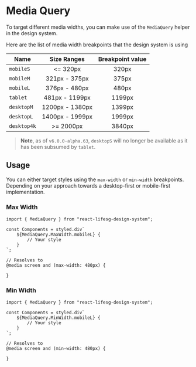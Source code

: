 
<Meta title="Usage/Media Query" />

# Media Query

To target different media widths, you can make use of the `MediaQuery` helper in the design system.

Here are the list of media width breakpoints that the design system is using

| Name        |   Size Ranges   | Breakpoint value |
| ----------- | :-------------: | :--------------: |
| `mobileS`   |    <= 320px     |      320px       |
| `mobileM`   |  321px - 375px  |      375px       |
| `mobileL`   |  376px - 480px  |      480px       |
| `tablet`    | 481px - 1199px  |      1199px      |
| `desktopM`  | 1200px - 1380px |      1399px      |
| `desktopL`  | 1400px - 1999px |      1999px      |
| `desktop4k` |    >= 2000px    |      3840px      |

> **Note**, as of `v6.0.0-alpha.63`, `desktopS` will no longer be available as it has been subsumed by `tablet`.

## Usage

You can either target styles using the `max-width` or `min-width` breakpoints. Depending on your approach towards a desktop-first or mobile-first implementation.

### Max Width

```tsx
import { MediaQuery } from "react-lifesg-design-system";

const Components = styled.div`
	${MediaQuery.MaxWidth.mobileL} {
		// Your style
	}
`;

// Resolves to
@media screen and (max-width: 480px) {

}
```

### Min Width

```tsx
import { MediaQuery } from "react-lifesg-design-system";

const Components = styled.div`
	${MediaQuery.MinWidth.mobileL} {
		// Your style
	}
`;

// Resolves to
@media screen and (min-width: 480px) {

}
```
